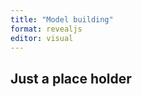 ```yaml
---
title: "Model building"
format: revealjs
editor: visual
---
```


::: callout-note
## Just a place holder
:::
